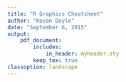 ```yaml
---
title: "R Graphics Cheatsheet"
author: "Kevan Doyle"
date: "September 6, 2015"
output: 
    pdf_document:
        includes:
            in_header: myheader.sty
        keep_tex: true
classoption: landscape
---
```

\raggedright
\footnotesize

\begin{multicols}{3}


% multicol parameters
% These lengths are set only within the two main columns
%\setlength{\columnseprule}{0.25pt}
\setlength{\premulticols}{1pt}
\setlength{\postmulticols}{1pt}
\setlength{\multicolsep}{1pt}
\setlength{\columnsep}{2pt}

% -------------------------------------------------------------------
\section{par}
\begin{tabular}[t]{@{}p{0.05\textwidth}p{0.25\textwidth}@{}}
\hline
\verb|adj| & 0=left, 0.5=center, 1=right-justified \\
\verb|ann| & FALSE=no annotation \\
\verb|bg| & background color (see 'Color Specification') \\
\verb|bty| & box around plots: characters o,1,7,c,u,j,n \\
\verb|cex| & amount to magnify text and symbols \\
\verb|cex.axis| & amount to magnify axis annotation relative to cex \\
\verb|cex.lab| & amount to magnify x \& y labels relative to cex \\
\verb|cex.main| & amount to magnify main titles relative to cex \\
\verb|cex.sub| & amount to magnify main sub-titles relative to cex \\
\hline
\verb||
\end{tabular}
\vfill\columnbreak



\end{multicols}